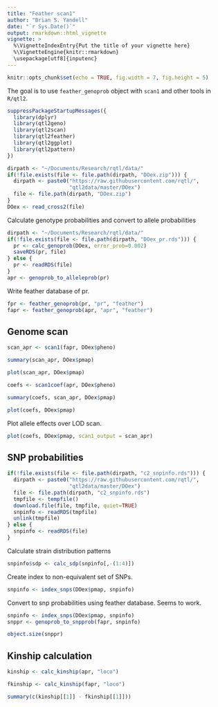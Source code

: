```yaml
---
title: "Feather scan1"
author: "Brian S. Yandell"
date: "`r Sys.Date()`"
output: rmarkdown::html_vignette
vignette: >
  %\VignetteIndexEntry{Put the title of your vignette here}
  %\VignetteEngine{knitr::rmarkdown}
  \usepackage[utf8]{inputenc}
---
```


```r
knitr::opts_chunk$set(echo = TRUE, fig.width = 7, fig.height = 5)
```

The goal is to use `feather_genoprob` object with `scan1` and other tools in `R/qtl2`.

```r
suppressPackageStartupMessages({
  library(dplyr)
  library(qtl2geno)
  library(qtl2scan)
  library(qtl2feather)
  library(qtl2ggplot)
  library(qtl2pattern)
})
```

```r
dirpath <- "~/Documents/Research/rqtl/data/"
if(!file.exists(file <- file.path(dirpath, "DOex.zip"))) {
  dirpath <- paste0("https://raw.githubusercontent.com/rqtl/",
                    "qtl2data/master/DOex")
  file <- file.path(dirpath, "DOex.zip")
}
DOex <- read_cross2(file)
```

Calculate genotype probabilities and convert to allele probabilities

```r
dirpath <- "~/Documents/Research/rqtl/data/"
if(!file.exists(file <- file.path(dirpath, "DOex_pr.rds"))) {
  pr <- calc_genoprob(DOex, error_prob=0.002)
  saveRDS(pr, file)
} else {
  pr <- readRDS(file)
}
apr <- genoprob_to_alleleprob(pr)
```

Write feather database of pr.

```r
fpr <- feather_genoprob(pr, "pr", "feather")
fapr <- feather_genoprob(apr, "apr", "feather")
```

## Genome scan

```r
scan_apr <- scan1(fapr, DOex$pheno)
```

```r
summary(scan_apr, DOex$pmap)
```

```r
plot(scan_apr, DOex$pmap)
```

```r
coefs <- scan1coef(apr, DOex$pheno)
```

```r
summary(coefs, scan_apr, DOex$pmap)
```

```r
plot(coefs, DOex$pmap)
```

Plot allele effects over LOD scan.

```r
plot(coefs, DOex$pmap, scan1_output = scan_apr)
```

## SNP probabilities

```r
if(!file.exists(file <- file.path(dirpath, "c2_snpinfo.rds"))) {
  dirpath <- paste0("https://raw.githubusercontent.com/rqtl/",
                    "qtl2data/master/DOex")
  file <- file.path(dirpath, "c2_snpinfo.rds")
  tmpfile <- tempfile()
  download.file(file, tmpfile, quiet=TRUE)
  snpinfo <- readRDS(tmpfile)
  unlink(tmpfile)
} else {
  snpinfo <- readRDS(file)
}
```

Calculate strain distribution patterns

```r
snpinfo$sdp <- calc_sdp(snpinfo[,-(1:4)])
```

Create index to non-equivalent set of SNPs.

```r
snpinfo <- index_snps(DOex$pmap, snpinfo)
```

Convert to snp probabilities using feather database. Seems to work.

```r
snpinfo <- index_snps(DOex$pmap, snpinfo)
snppr <- genoprob_to_snpprob(fapr, snpinfo)
```

```r
object.size(snppr)
```

## Kinship calculation

```r
kinship <- calc_kinship(apr, "loco")
```


```r
fkinship <- calc_kinship(fapr, "loco")
```

```r
summary(c(kinship[[1]] - fkinship[[1]]))
```

